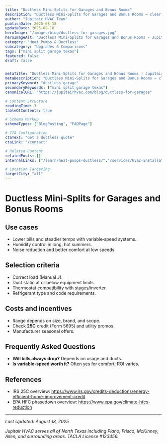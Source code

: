 ```yaml
---
title: "Ductless Mini‑Splits for Garages and Bonus Rooms"
description: "Ductless Mini‑Splits for Garages and Bonus Rooms — clear steps, practical detail, and when to call a pro in North Texas."
author: "Jupitair HVAC Team"
publishDate: 2025-08-18
updateDate: 2025-08-18
heroImage: "/images/blog/ductless-for-garages.jpg"
heroImageAlt: "Ductless Mini‑Splits for Garages and Bonus Rooms - Jupitair HVAC"
category: "Heat Pumps & Ductless"
subcategory: "Upgrades & Comparisons"
tags: ["mini split garage texas"]
featured: false
draft: false


metaTitle: "Ductless Mini‑Splits for Garages and Bonus Rooms | Jupitair HVAC"
metaDescription: "Ductless Mini‑Splits for Garages and Bonus Rooms — clear steps, practical detail, and when to call a pro in North Texas."
primaryKeyword: "ductless garage"
secondaryKeywords: ["mini split garage texas"]
canonicalURL: "https://jupitairhvac.com/blog/ductless-for-garages"

# Content Structure
readingTime: 3
tableOfContents: true

# Schema Markup
schemaTypes: ["BlogPosting", "FAQPage"]

# CTA Configuration
ctaText: "Get a ductless quote"
ctaLink: "/contact"

# Related Content
relatedPosts: []
internalLinks: ["/learn/heat-pumps-ductless/","/services/hvac-installation/"]

# Location Targeting
targetCity: "all"
---
```



# Ductless Mini‑Splits for Garages and Bonus Rooms




## Use cases

- Lower bills and steadier temps with variable‑speed systems.
- Humidity control in long, hot summers.
- Noise reduction and better comfort at low speeds.



<BlogCTA variant="inline" />


## Selection criteria

- Correct load (Manual J).
- Duct static at or below equipment limits.
- Thermostat compatibility with stages/inverter.
- Refrigerant type and code requirements.



## Costs and incentives

- Range depends on size, brand, and scope.
- Check **25C** credit (Form 5695) and utility promos.
- Manufacturer seasonal offers.




## Frequently Asked Questions


- **Will bills always drop?** Depends on usage and ducts.
- **Is variable‑speed worth it?** Often yes for comfort; ROI varies.



## References

- IRS 25C overview: https://www.irs.gov/credits-deductions/energy-efficient-home-improvement-credit
- EPA HFC phasedown overview: https://www.epa.gov/climate-hfcs-reduction

---

<BlogCTA variant="end" title="Ready to Solve Your HVAC Issues?" description="Don't let HVAC problems disrupt your comfort. Our experienced technicians are here to help." />

*Last Updated: August 18, 2025*

*Jupitair HVAC serves all of North Texas including Plano, Frisco, McKinney, Allen, and surrounding areas. TACLA License #123456.*
